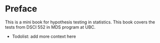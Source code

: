 # Preface {.unnumbered}

This is a mini book for hypothesis testing in statistics. This book covers the tests from DSCI 552 in MDS program at UBC. 

- Todolist: add more context here 